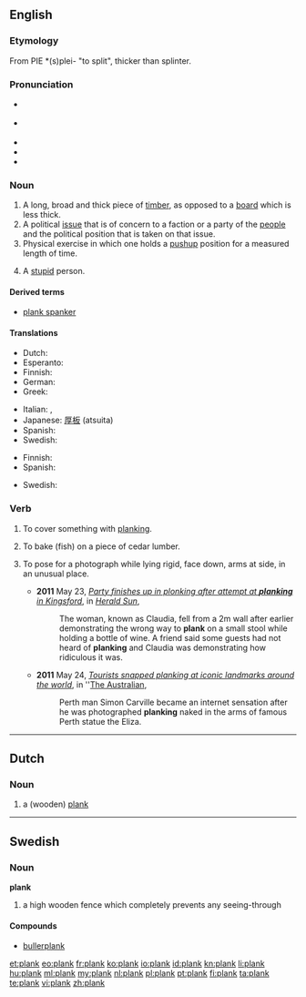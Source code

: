 ==English==

===Etymology===
From PIE *(s)plei- "to split", thicker than splinter.<br>
{{etystub}}

===Pronunciation===
* {{a|UK}} {{IPA|/plæŋk/}}
* {{a|US}} {{IPA|/pleɪŋk/|/plæŋk/}}
* {{audio|en-us-plank.ogg|Audio (US)}}
* {{rhymes|æŋk}}
* {{homophones|Planck}}

===Noun===
{{en-noun}}

# A long, broad and thick piece of [[timber]], as opposed to a [[board]] which is less thick.
# A political [[issue]] that is of concern to a faction or a party of the [[people]] and the political position that is taken on that issue.
# Physical exercise in which one holds a [[pushup]] position for a measured length of time.
# {{British|slang}} A [[stupid]] person.

====Derived terms====
* [[plank spanker]]

====Translations====
{{trans-top|long, broad and thick piece of timber}}
* Dutch: {{t+|nl|plank|m|f}}
* Esperanto: {{t-|eo|tabulo|xs=Esperanto}}
* Finnish: {{t+|fi|lankku}}
* German: {{t+|de|Planke|f}}
* Greek: {{t+|el|σανίδα|f|tr=sanída}}
{{trans-mid}}
* Italian: {{t+|it|tavola}},  {{t+|it|asse}}
* Japanese: [[厚板]] (atsuita)
* Spanish: {{t+|es|tablón}}
* Swedish: {{t+|sv|planka}}
{{trans-bottom}}

{{trans-top|political issue}}
* Finnish: {{t+|fi|periaate}}
* Spanish: {{t+|es|artículo}}
{{trans-mid}}
* Swedish: {{t|sv|programpunkt}}
{{trans-bottom}}

===Verb===
{{en-verb}}

# {{transitive}} To cover something with [[planking]].
# {{transitive}} To bake (fish) on a piece of cedar lumber.
# {{intransitive}} To pose for a photograph while lying rigid, face down, arms at side, in an unusual place.
#* '''2011''' May 23, ''[http://www.heraldsun.com.au/news/more-news/party-finishes-up-in-plonking-after-attempt-at-planking-in-kingsford/story-fn7x8me2-1226060761762 Party finishes up in plonking after attempt at '''planking''' in Kingsford]'', in ''[[w:Herald Sun|Herald Sun]]'',
#*: The woman, known as Claudia, fell from a 2m wall after earlier demonstrating the wrong way to '''plank''' on a small stool while holding a bottle of wine. A friend said some guests had not heard of '''planking''' and Claudia was demonstrating how ridiculous it was.
#* '''2011''' May 24, ''[http://www.theaustralian.com.au/travel/news/tourists-snapped-planking-at-landmarks-around-the-world/story-e6frg8ro-1226061830073 Tourists snapped planking at iconic landmarks around the world]'', in ''[[w:The Australian|The Australian]],
#*: Perth man Simon Carville became an internet sensation after he was photographed '''planking''' naked in the arms of famous Perth statue the Eliza.

----

==Dutch==
===Noun===
{{nl-noun|g1=f|g2=m}}
# a (wooden) [[#English|plank]]
----
==Swedish==

===Noun===
'''plank''' {{n}}
{{sv-noun-n-zero}}

# a high wooden fence which completely prevents any seeing-through

====Compounds====
* [[bullerplank]]

[[et:plank]]
[[eo:plank]]
[[fr:plank]]
[[ko:plank]]
[[io:plank]]
[[id:plank]]
[[kn:plank]]
[[li:plank]]
[[hu:plank]]
[[ml:plank]]
[[my:plank]]
[[nl:plank]]
[[pl:plank]]
[[pt:plank]]
[[fi:plank]]
[[ta:plank]]
[[te:plank]]
[[vi:plank]]
[[zh:plank]]